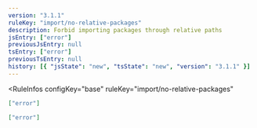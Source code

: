 ```yaml
---
version: "3.1.1"
ruleKey: "import/no-relative-packages"
description: Forbid importing packages through relative paths
jsEntry: ["error"]
previousJsEntry: null
tsEntry: ["error"]
previousTsEntry: null
history: [{ "jsState": "new", "tsState": "new", "version": "3.1.1" }]
---
```


<RuleInfos 
  configKey="base" 
  ruleKey="import/no-relative-packages" 
>

```json
["error"]
```

```json
["error"]
```

</RuleInfos>
